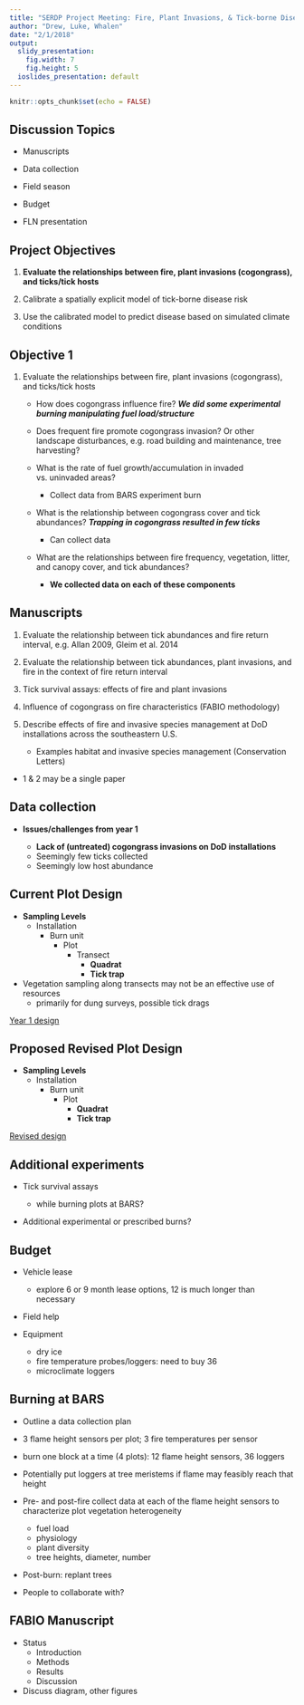 ```yaml
---
title: "SERDP Project Meeting: Fire, Plant Invasions, & Tick-borne Disease"
author: "Drew, Luke, Whalen"
date: "2/1/2018"
output:
  slidy_presentation: 
    fig.width: 7
    fig.height: 5
  ioslides_presentation: default
---
```


```r
knitr::opts_chunk$set(echo = FALSE)
```


## Discussion Topics

- Manuscripts

- Data collection

- Field season

- Budget

- FLN presentation


## Project Objectives

1. **Evaluate the relationships between fire, plant invasions (cogongrass), and ticks/tick hosts**

2. Calibrate a spatially explicit model of tick-borne disease risk

3. Use the calibrated model to predict disease based on simulated climate conditions


## Objective 1 

1. Evaluate the relationships between fire, plant invasions (cogongrass), and ticks/tick hosts

    - How does cogongrass influence fire? ***We did some experimental burning manipulating fuel load/structure***
    
    - Does frequent fire promote cogongrass invasion? Or other landscape disturbances, e.g. road building and maintenance, tree harvesting?
    
    - What is the rate of fuel growth/accumulation in invaded vs. uninvaded areas?
      - Collect data from BARS experiment burn
    
    - What is the relationship between cogongrass cover and tick abundances? ***Trapping in cogongrass resulted in few ticks***
      - Can collect data 
    
    - What are the relationships between fire frequency, vegetation, litter, and canopy cover, and tick abundances?
    
      - **We collected data on each of these components**


## Manuscripts

1. Evaluate the relationship between tick abundances and fire return interval, e.g. Allan 2009, Gleim et al. 2014

2. Evaluate the relationship between tick abundances, plant invasions, and fire in the context of fire return interval

3. Tick survival assays: effects of fire and plant invasions

4. Influence of cogongrass on fire characteristics (FABIO methodology)

5. Describe effects of fire and invasive species management at DoD installations across the southeastern U.S.
    - Examples habitat and invasive species management (Conservation Letters)
    

- 1 & 2 may be a single paper


## Data collection

- **Issues/challenges from year 1**

  - **Lack of (untreated) cogongrass invasions on DoD installations**
  - Seemingly few ticks collected
  - Seemingly low host abundance


## Current Plot Design
- **Sampling Levels**
  - Installation
    - Burn unit
      - Plot
        - Transect
          - **Quadrat**
          - **Tick trap**
          
- Vegetation sampling along transects may not be an effective use of resources
  - primarily for dung surveys, possible tick drags

[Year 1 design](figures/plot-design.png)


## Proposed Revised Plot Design
- **Sampling Levels**
  - Installation
    - Burn unit
      - Plot
        - **Quadrat**
        - **Tick trap**

[Revised design](figures/plot-design-revised.png)


## Additional experiments

- Tick survival assays

  - while burning plots at BARS?

- Additional experimental or prescribed burns?


## Budget

- Vehicle lease
  - explore 6 or 9 month lease options, 12 is much longer than necessary

- Field help 

- Equipment
  - dry ice
  - fire temperature probes/loggers: need to buy 36
  - microclimate loggers
  


## Burning at BARS

- Outline a data collection plan

- 3 flame height sensors per plot; 3 fire temperatures per sensor

- burn one block at a time (4 plots): 12 flame height sensors, 36 loggers

- Potentially put loggers at tree meristems if flame may feasibly reach that height

- Pre- and post-fire collect data at each of the flame height sensors to characterize plot vegetation heterogeneity
  - fuel load
  - physiology
  - plant diversity
  - tree heights, diameter, number
  
- Post-burn: replant trees

- People to collaborate with?


## FABIO Manuscript

- Status
  - Introduction
  - Methods
  - Results
  - Discussion
- Discuss diagram, other figures

